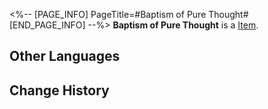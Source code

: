 <%-- [PAGE_INFO]
PageTitle=#Baptism of Pure Thought#
[END_PAGE_INFO] --%>
{{Item Infobox
|id          = 23020
|image       = Item Baptism of Pure Thought.png
|type        = 
|invCategory = Light Cone
|rarity      = 5
|effect      = Light Cone for the Path of {{Color|h|The Hunt}}. The Light Cone ability is only effective for characters of this Path.
|description = The afternoon sunshine is just right, and the floral scents fill the air.<br />Though he tries to keep his thoughts pure, cognitive stagnancy inevitably attracts particulates of mind like gathered dust.<br /><br />''"Healing one's thoughts is just as vital as the maintenance of one's health."''<br />The fools' clamoring fades alongside fatigue as he sinks into the water, letting all thoughts loose, his mind elucidated and ordered.
}}
{{Description|''"Truth eludes all filths, accepting only those of pure thoughts."''}}
'''Baptism of Pure Thought''' is a [[Item]].

==Other Languages==
{{Other Languages
|en   = Baptism of Pure Thought
|zhs  = 纯粹思维的洗礼
|zht  = 純粹思維的洗禮
|ja   = {{Rubi|純粋|じゅんすい}}なる{{Rubi|思惟|しい}}の{{Rubi|洗礼|せんれい}}
|ko   = 순수 사유의 세례
|es   = El bautismo del pensamiento puro
|fr   = Baptême de pure réflexion
|ru   = Крещение чистой мысли
|th   = Baptism of Pure Thought
|vi   = Lễ Rửa Tội Thuần Khiết
|de   = Taufe des reinen Denkens
|id   = Baptism of Pure Thought
|pt   = O Batismo de Pensamento Puro
}}

==Change History==
{{Change History|2.0}}